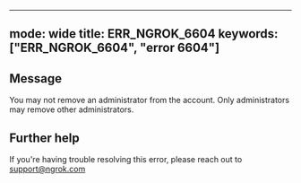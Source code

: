
---
mode: wide
title: ERR_NGROK_6604
keywords: ["ERR_NGROK_6604", "error 6604"]
---

## Message
You may not remove an administrator from the account. Only administrators may remove other administrators.




## Further help
If you're having trouble resolving this error, please reach out to [support@ngrok.com](mailto:support@ngrok.com?subject=Help%20with%20ERR_NGROK_6604)

